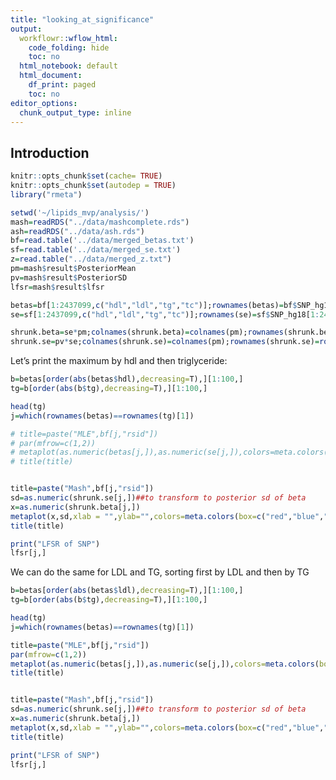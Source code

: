 ```yaml
---
title: "looking_at_significance"
output:
  workflowr::wflow_html:
    code_folding: hide
    toc: no
  html_notebook: default
  html_document:
    df_print: paged
    toc: no
editor_options:
  chunk_output_type: inline
---
```


## Introduction



```r
knitr::opts_chunk$set(cache= TRUE)
knitr::opts_chunk$set(autodep = TRUE)
library("rmeta")
```

```r
setwd('~/lipids_mvp/analysis/')
mash=readRDS("../data/mashcomplete.rds")
ash=readRDS("../data/ash.rds")
bf=read.table('../data/merged_betas.txt')
sf=read.table('../data/merged_se.txt')
z=read.table("../data/merged_z.txt")
pm=mash$result$PosteriorMean
pv=mash$result$PosteriorSD
lfsr=mash$result$lfsr

betas=bf[1:2437099,c("hdl","ldl","tg","tc")];rownames(betas)=bf$SNP_hg18[1:2437099]
se=sf[1:2437099,c("hdl","ldl","tg","tc")];rownames(se)=sf$SNP_hg18[1:2437099]

shrunk.beta=se*pm;colnames(shrunk.beta)=colnames(pm);rownames(shrunk.beta)=rownames(betas)
shrunk.se=pv*se;colnames(shrunk.se)=colnames(pm);rownames(shrunk.se)=rownames(betas)
```


Let's print the maximum by hdl and then triglyceride:
```r

b=betas[order(abs(betas$hdl),decreasing=T),][1:100,]
tg=b[order(abs(b$tg),decreasing=T),][1:100,]

head(tg)
j=which(rownames(betas)==rownames(tg)[1])

# title=paste("MLE",bf[j,"rsid"])
# par(mfrow=c(1,2))
# metaplot(as.numeric(betas[j,]),as.numeric(se[j,]),colors=meta.colors(box=c("red","blue","green","yellow"),lines="blue", zero="red", summary="orange",text="forestgreen"),xlim=c(-0.4,0.4),labels = colnames(shrunk.beta),xlab = "",ylab="")
# title(title)


title=paste("Mash",bf[j,"rsid"])
sd=as.numeric(shrunk.se[j,])##to transform to posterior sd of beta
x=as.numeric(shrunk.beta[j,])
metaplot(x,sd,xlab = "",ylab="",colors=meta.colors(box=c("red","blue","green","yellow"),lines="blue", zero="red", summary="orange",text="forestgreen"),xlim=c(-0.4,0.4),labels = colnames(shrunk.beta))
title(title)

print("LFSR of SNP")
lfsr[j,]
```

We can do the same for LDL and TG, sorting first by LDL and then by TG

```r
b=betas[order(abs(betas$ldl),decreasing=T),][1:100,]
tg=b[order(abs(b$tg),decreasing=T),][1:100,]

head(tg)
j=which(rownames(betas)==rownames(tg)[1])

title=paste("MLE",bf[j,"rsid"])
par(mfrow=c(1,2))
metaplot(as.numeric(betas[j,]),as.numeric(se[j,]),colors=meta.colors(box=c("red","blue","green","yellow"),lines="blue", zero="red", summary="orange",text="forestgreen"),xlim=c(-0.4,0.4),labels = colnames(shrunk.beta),xlab = "",ylab="")
title(title)


title=paste("Mash",bf[j,"rsid"])
sd=as.numeric(shrunk.se[j,])##to transform to posterior sd of beta
x=as.numeric(shrunk.beta[j,])
metaplot(x,sd,xlab = "",ylab="",colors=meta.colors(box=c("red","blue","green","yellow"),lines="blue", zero="red", summary="orange",text="forestgreen"),xlim=c(-0.4,0.4),labels = colnames(shrunk.beta))
title(title)

print("LFSR of SNP")
lfsr[j,]
```

